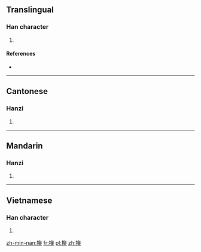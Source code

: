 ==Translingual==

===Han character===
{{Han char|rn=64|rad=手|as=17|sn=20|four=|canj=QHCQ|ids=⿰扌舉}}

# {{defn|Han|sort=手17}}

====References====
* {{Han ref|kx=0463.211|dkj=12981|dj=0812.110|hdz=31983.040|uh=6511|ud=25873}}

----

==Cantonese==

===Hanzi===
{{yue-hanzi|jyut=[[hin1]]|y=hin1}}

# {{defn|lang=yue|sort=手17}}

----

==Mandarin==

===Hanzi===
{{cmn-hanzi|pin=[[qiān]] ([[qian1]])|wg=ch'ien<sup>1</sup>}}

# {{defn|lang=cmn|sort=手17}}

----

==Vietnamese==

===Han character===
{{vi-readings|rs=手17|hanviet=gỡ}}

# {{defn|lang=vi|sort=手17}}

[[zh-min-nan:攑]]
[[fr:攑]]
[[pl:攑]]
[[zh:攑]]